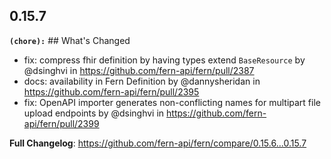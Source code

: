 ## 0.15.7
**`(chore):`** ## What's Changed
* fix: compress fhir definition by having types extend `BaseResource`  by @dsinghvi in https://github.com/fern-api/fern/pull/2387
* docs: availability in Fern Definition by @dannysheridan in https://github.com/fern-api/fern/pull/2395
* fix: OpenAPI importer generates non-conflicting names for multipart file upload endpoints by @dsinghvi in https://github.com/fern-api/fern/pull/2399


**Full Changelog**: https://github.com/fern-api/fern/compare/0.15.6...0.15.7

